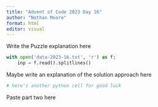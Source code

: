 ```yaml
---
title: "Advent of Code 2023 Day 16"
author: "Nathan Moore"
format: html
editor: visual
---
```


Write the Puzzle explanation here

```python

with open('data-2023-16.txt', 'r') as f:
    inp = f.read().splitlines()

```

Maybe write an explanation of the solution approach here

```python
# here's another python cell for good luck

```

Paste part two here
